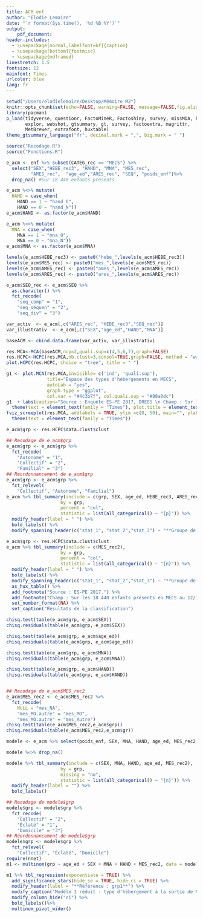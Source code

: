 ```yaml
---
title: ACM enf
author: "Élodie Lemaire"
date: "`r format(Sys.time(), '%d %B %Y')`"
output:
    pdf_document:
header-includes:
  - \usepackage[normal,labelfont=bf]{caption}
  - \usepackage[bottom]{footmisc}
  - \usepackage{mdframed}
linestretch: 1.5
fontsize: 12
mainfont: Times
urlcolor: blue
lang: fr
---
```


```r
setwd("/Users/elodielemaire/Desktop/Mémoire M2")
knitr::opts_chunk$set(echo=FALSE, warning=FALSE, message=FALSE,fig.align = 'center')
library(pacman)
p_load(tidyverse, questionr, FactoMineR, Factoshiny, survey, missMDA, knitr, 
       explor, webshot, gtsummary, gt, survey, factoextra, magrittr,
       MetBrewer, extrafont, huxtable)
theme_gtsummary_language("fr", decimal.mark = ",", big.mark = " ")

source("Recodage.R")
source("Fonctions.R")
```

```r
e_acm <- enf %>% subset(CATEG_rec == "MECS") %>% 
  select("SEX","HEBE_rec3", "HAND", "MNA", "MES_rec", 
         "AMES_rec",  "age_ed","ARES_rec", "SEQ", "poids_enf")%>% 
  drop_na() #Sur 18 440 enfants présents

e_acm %<>% mutate(
  HAND = case_when(
    HAND == 1 ~ "hand_O",
    HAND == 0 ~ "hand_N"))
e_acm$HAND <- as.factor(e_acm$HAND)

e_acm %<>% mutate(
  MNA = case_when(
    MNA == 1 ~ "mna_O",
    MNA == 0 ~ "mna_N"))
e_acm$MNA <- as.factor(e_acm$MNA)

levels(e_acm$HEBE_rec3) <- paste0("hebe_",levels(e_acm$HEBE_rec3))
levels(e_acm$MES_rec) <- paste0("mes_",levels(e_acm$MES_rec))
levels(e_acm$AMES_rec) <- paste0("ames_",levels(e_acm$AMES_rec))
levels(e_acm$ARES_rec) <- paste0("ares_",levels(e_acm$ARES_rec))

e_acm$SEQ_rec <- e_acm$SEQ %>%
  as.character() %>%
  fct_recode(
    "seq_comp" = "1",
    "seq_séquen" = "2",
    "seq_div" = "3")

var_activ  <- e_acm[,c("ARES_rec", "HEBE_rec3","SEQ_rec")]
var_illustrativ  <- e_acm[,c("SEX","age_ed","HAND","MNA")]

baseACM <- cbind.data.frame(var_activ, var_illustrativ)
```

```r
res.MCA<-MCA(baseACM,ncp=2,quali.sup=c(4,5,6,7),graph=FALSE)
res.HCPC<-HCPC(res.MCA,nb.clust=3,consol=TRUE,graph=FALSE, method = "ward")
plot.HCPC(res.HCPC, choice = "tree", title = " ")
```

```r
g1 <- plot.MCA(res.MCA,invisible= c('ind', 'quali.sup'),
               title="Espace des types d'hébergements en MECS",
               autoLab = "yes",
               graph.type = "ggplot",
               col.var = "#4c3b7f", col.quali.sup = "#88a0dc")
g1  + labs(caption="Source : Enquête ES-PE 2017, DREES \n Champ : Sur les 18 440 enfants présents en MECS en 2017.")+
  theme(text = element_text(family = "Times"), plot.title = element_text(face = "bold"), axis.text.x = element_blank())
fviz_screeplot(res.MCA, addlabels = TRUE, ylim =c(0, 50), main="", ylab = "Pourcentages d'inertie") + theme_bw() +
  theme(text = element_text(family = "Times"))
```

```r
e_acm$grp <- res.HCPC$data.clust$clust

## Recodage de e_acm$grp
e_acm$grp <- e_acm$grp %>%
  fct_recode(
    "Autonome" = "1",
    "Collectif" = "2",
    "Familial" = "3")
## Réordonnancement de e_acm$grp
e_acm$grp <- e_acm$grp %>%
  fct_relevel(
    "Collectif", "Autonome", "Familial")
e_acm %>% tbl_summary(include = c(grp, SEX, age_ed, HEBE_rec3, ARES_rec, SEQ_rec, MNA, HAND),
                    by = grp,
                    percent = "col", 
                    statistic = list(all_categorical() ~ "{p}")) %>%   
  modify_header(label = " ") %>% 
  bold_labels() %>% 
  modify_spanning_header(c("stat_1", "stat_2","stat_3") ~ "**Groupe de la classification**")
```

```r
e_acm$grp <- res.HCPC$data.clust$clust
e_acm %>% tbl_summary(include = c(MES_rec2),
                    by = grp,
                    percent = "col", 
                    statistic = list(all_categorical() ~ "{n}")) %>%   
  modify_header(label = " ") %>% 
  bold_labels() %>% 
  modify_spanning_header(c("stat_1", "stat_2","stat_3") ~ "**Groupe de la classification**") %>%
  as_hux_table() %>% 
  add_footnote("Source : ES-PE 2017.") %>%
  add_footnote("Champ : Sur les 18 440 enfants présents en MECS au 12/12/2017.") %>%
  set_number_format(NA) %>% 
  set_caption("Résultats de la classification")
```

```r
chisq.test(table(e_acm$grp, e_acm$SEX))
chisq.residuals(table(e_acm$grp, e_acm$SEX))

chisq.test(table(e_acm$grp, e_acm$age_ed))
chisq.residuals(table(e_acm$grp, e_acm$age_ed))

chisq.test(table(e_acm$grp, e_acm$MNA))
chisq.residuals(table(e_acm$grp, e_acm$MNA))

chisq.test(table(e_acm$grp, e_acm$HAND))
chisq.residuals(table(e_acm$grp, e_acm$HAND))


## Recodage de e_acm$MES_rec2
e_acm$MES_rec2 <- e_acm$MES_rec2 %>%
  fct_recode(
    NULL = "mes_NA",
    "mes_MO.autre" = "mes_MO",
    "mes_MO.autre" = "mes_Autre")
chisq.test(table(e_acm$MES_rec2,e_acm$grp))
chisq.residuals(table(e_acm$MES_rec2,e_acm$gr))
```


```r
modele <- e_acm %>% select(poids_enf, SEX, MNA, HAND, age_ed, MES_rec2, HEBE_rec1,HEBE_rec2,HEBE_rec3, ARES_rec, grp)

modele %<>% drop_na()

modele %>% tbl_summary(include = c(SEX, MNA, HAND, age_ed, MES_rec2),
                    by = grp,
                    missing = "no",
                    statistic = list(all_categorical() ~ "{n}")) %>%   
  modify_header(label = "") %>% 
  bold_labels()

## Recodage de modele$grp
modele$grp <- modele$grp %>%
  fct_recode(
    "Collectif" = "2",
    "Éclaté" = "1",
    "Domicile" = "3")
## Réordonnancement de modele$grp
modele$grp <- modele$grp %>%
  fct_relevel(
    "Collectif", "Éclaté", "Domicile")
require(nnet)
m1 <- multinom(grp ~ age_ed + SEX + MNA + HAND + MES_rec2, data = modele)

m1 %>% tbl_regression(exponentiate = TRUE) %>% 
  add_significance_stars(hide_se = TRUE, hide_ci = TRUE) %>%
  modify_header(label = "**Référence : grp1**") %>%
  modify_caption("Modèle 1 réduit : type d'hébergement à la sortie de MECS")  %>% 
  modify_column_hide("ci") %>% 
  bold_labels()%>%
  multinom_pivot_wider()
```
